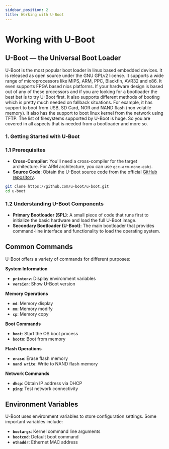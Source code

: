 ```yaml
---
sidebar_position: 2
title: Working with U-Boot
---
```

# Working with U-Boot

## **U-Boot — the Universal Boot Loader**

U-Boot is the most popular boot loader in linux based embedded devices. It is released as open source under the GNU GPLv2 license. It supports a wide range of microprocessors like MIPS, ARM, PPC, Blackfin, AVR32 and x86. It even supports FPGA based nios platforms. If your hardware design is based out of any of these processors and if you are looking for a bootloader the best bet is to try U-Boot first. It also supports different methods of booting which is pretty much needed on fallback situations. For example, it has support to boot from USB, SD Card, NOR and NAND flash (non volatile memory). It also has the support to boot linux kernel from the network using TFTP. The list of filesystems supported by U-Boot is huge. So you are covered in all
aspects that is needed from a bootloader and more so.

### **1. Getting Started with U-Boot**

### **1.1 Prerequisites**

- **Cross-Compiler**: You'll need a cross-compiler for the target architecture. For ARM architecture, you can use `gcc-arm-none-eabi`.
- **Source Code**: Obtain the U-Boot source code from the official [GitHub repository](https://github.com/u-boot/u-boot).

```bash
git clone https://github.com/u-boot/u-boot.git
cd u-boot
```

### **1.2 Understanding U-Boot Components**

- **Primary Bootloader (SPL)**: A small piece of code that runs first to initialize the basic hardware and load the full U-Boot image.
- **Secondary Bootloader (U-Boot)**: The main bootloader that provides command-line interface and functionality to load the operating system.

## **Common Commands**

U-Boot offers a variety of commands for different purposes:

**System Information**

- **`printenv`**: Display environment variables
- **`version`**: Show U-Boot version

**Memory Operations**

- **`md`**: Memory display
- **`mm`**: Memory modify
- **`cp`**: Memory copy

**Boot Commands**

- **`boot`**: Start the OS boot process
- **`bootm`**: Boot from memory

**Flash Operations**

- **`erase`**: Erase flash memory
- **`nand write`**: Write to NAND flash memory

**Network Commands**

- **`dhcp`**: Obtain IP address via DHCP
- **`ping`**: Test network connectivity

## **Environment Variables**

U-Boot uses environment variables to store configuration settings. Some important variables include:

- **`bootargs`**: Kernel command line arguments
- **`bootcmd`**: Default boot command
- **`ethaddr`**: Ethernet MAC address